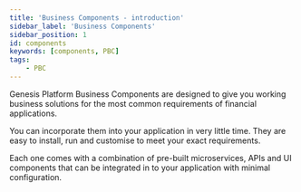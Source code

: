 ```yaml
---
title: 'Business Components - introduction'
sidebar_label: 'Business Components'
sidebar_position: 1
id: components
keywords: [components, PBC]
tags:
    - PBC
---
```



Genesis Platform Business Components are designed to give you working business solutions for the most common requirements of financial applications.

You can incorporate them into your application in very little time. They are easy to install, run and customise to meet your exact requirements.

Each one comes with a combination of pre-built microservices, APIs and UI components that can be integrated in to your application with minimal configuration.